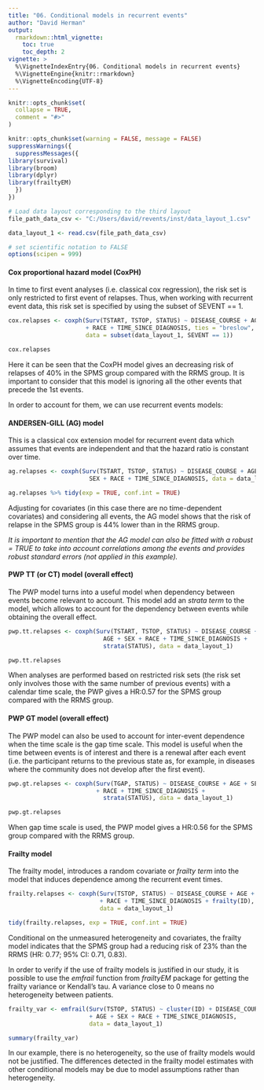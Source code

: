 ```yaml
---
title: "06. Conditional models in recurrent events"
author: "David Herman"
output: 
  rmarkdown::html_vignette:
    toc: true
    toc_depth: 2
vignette: >
  %\VignetteIndexEntry{06. Conditional models in recurrent events}
  %\VignetteEngine{knitr::rmarkdown}
  %\VignetteEncoding{UTF-8}
---
```


```r
knitr::opts_chunk$set(
  collapse = TRUE,
  comment = "#>"
)
```

```r
knitr::opts_chunk$set(warning = FALSE, message = FALSE)
suppressWarnings({
  suppressMessages({
library(survival)
library(broom)
library(dplyr)
library(frailtyEM)
  })
})
```

```r
# Load data layout corresponding to the third layout
file_path_data_csv <- "C:/Users/david/revents/inst/data_layout_1.csv"

data_layout_1 <- read.csv(file_path_data_csv)
```

```r
# set scientific notation to FALSE
options(scipen = 999)
```

#### **Cox proportional hazard model (CoxPH)**

In time to first event analyses (i.e. classical cox regression), the risk set is only restricted to first event of relapses. Thus, when working with recurrent event data, this risk set is specified by using the subset of SEVENT == 1.

```r
cox.relapses <- coxph(Surv(TSTART, TSTOP, STATUS) ~ DISEASE_COURSE + AGE + SEX 
                      + RACE + TIME_SINCE_DIAGNOSIS, ties = "breslow", 
                      data = subset(data_layout_1, SEVENT == 1))

cox.relapses
```

Here it can be seen that the CoxPH model gives an decreasing risk of relapses of 40% in the SPMS group compared with the RRMS group. It is important to consider that this model is ignoring all the other events that precede the 1st events.

In order to account for them, we can use recurrent events models:

#### **ANDERSEN-GILL (AG) model**

This is a classical cox extension model for recurrent event data which assumes that events are independent and that the hazard ratio is constant over time.

```r
ag.relapses <- coxph(Surv(TSTART, TSTOP, STATUS) ~ DISEASE_COURSE + AGE +
                       SEX + RACE + TIME_SINCE_DIAGNOSIS, data = data_layout_1)

ag.relapses %>% tidy(exp = TRUE, conf.int = TRUE)
```

Adjusting for covariates (in this case there are no time-dependent covariates) and considering all events, the AG model shows that the risk of relapse in the SPMS group is 44% lower than in the RRMS group.

*It is important to mention that the AG model can also be fitted with a robust = TRUE to take into account correlations among the events and provides robust standard errors (not applied in this example).*

#### **PWP TT (or CT) model (overall effect)**

The PWP model turns into a useful model when dependency between events become relevant to account. This model add an *strata term* to the model, which allows to account for the dependency between events while obtaining the overall effect.

```r
pwp.tt.relapses <- coxph(Surv(TSTART, TSTOP, STATUS) ~ DISEASE_COURSE + 
                           AGE + SEX + RACE + TIME_SINCE_DIAGNOSIS + 
                           strata(STATUS), data = data_layout_1)

pwp.tt.relapses
```

When analyses are performed based on restricted risk sets (the risk set only involves those with the same number of previous events) with a calendar time scale, the PWP gives a HR:0.57 for the SPMS group compared with the RRMS group.

#### **PWP GT model (overall effect)**

The PWP model can also be used to account for inter-event dependence when the time scale is the gap time scale. This model is useful when the time between events is of interest and there is a renewal after each event (i.e. the participant returns to the previous state as, for example, in diseases where the community does not develop after the first event).

```r
pwp.gt.relapses <- coxph(Surv(TGAP, STATUS) ~ DISEASE_COURSE + AGE + SEX
                         + RACE + TIME_SINCE_DIAGNOSIS +
                           strata(STATUS), data = data_layout_1)

pwp.gt.relapses
```

When gap time scale is used, the PWP model gives a HR:0.56 for the SPMS group compared with the RRMS group.

#### **Frailty model**

The frailty model, introduces a random covariate or *frailty term* into the model that induces dependence among the recurrent event times.

```r
frailty.relapses <- coxph(Surv(TSTOP, STATUS) ~ DISEASE_COURSE + AGE + SEX
                          + RACE + TIME_SINCE_DIAGNOSIS + frailty(ID),
                          data = data_layout_1)

tidy(frailty.relapses, exp = TRUE, conf.int = TRUE)
```

Conditional on the unmeasured heterogeneity and covariates, the frailty model indicates that the SPMS group had a reducing risk of 23% than the RRMS (HR: 0.77; 95% CI: 0.71, 0.83).

In order to verify if the use of frailty models is justified in our study, it is possible to use the *emfrail* function from *frailtyEM* package for getting the frailty variance or Kendall's tau. A variance close to 0 means no heterogeneity between patients.

```r
frailty_var <- emfrail(Surv(TSTOP, STATUS) ~ cluster(ID) + DISEASE_COURSE
                       + AGE + SEX + RACE + TIME_SINCE_DIAGNOSIS, 
                       data = data_layout_1) 

summary(frailty_var)
```

In our example, there is no heterogeneity, so the use of frailty models would not be justified. The differences detected in the frailty model estimates with other conditional models may be due to model assumptions rather than heterogeneity.
